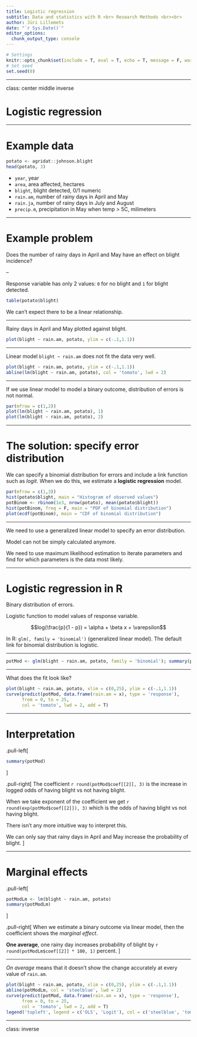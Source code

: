 ```yaml
---
title: Logistic regression
subtitle: Data and statistics with R <br> Research Methods <br><br>
author: Jüri Lillemets
date: "`r Sys.Date()`"
editor_options: 
  chunk_output_type: console
---
```

  
```r
# Settings
knitr::opts_chunk$set(include = T, eval = T, echo = T, message = F, warning = T, error = T)
# Set seed
set.seed(0)
```

---

class: center middle inverse

# Logistic regression

---

# Example data

```r
potato <- agridat::johnson.blight
head(potato, 3)
```

- `year`, year
- `area`, area affected, hectares
- `blight`, blight detected, 0/1 numeric
- `rain.am`, number of rainy days in April and May
- `rain.ja`, number of rainy days in July and August
- `precip.m`, precipitation in May when temp > 5C, milimeters

---

# Example problem

Does the number of rainy days in April and May have an effect on blight incidence?

--

Response variable has only 2 values: `0` for no blight and `1` for blight detected.

```r
table(potato$blight)
```

We can't expect there to be a linear relationship.

---

Rainy days in April and May plotted against blight.

```r
plot(blight ~ rain.am, potato, ylim = c(-.1,1.1))
```

---

Linear model `blight ~ rain.am` does not fit the data very well.

```r
plot(blight ~ rain.am, potato, ylim = c(-.1,1.1))
abline(lm(blight ~ rain.am, potato), col = 'tomato', lwd = 2)
```

---

If we use linear model to model a binary outcome, distribution of errors is not normal.

```r
par(mfrow = c(1,2))
plot(lm(blight ~ rain.am, potato), 1)
plot(lm(blight ~ rain.am, potato), 2)
```

---

# The solution: specify error distribution

We can specify a binomial distribution for errors and include a link function such as *logit*. When we do this, we estimate a **logistic regression** model.

```r
par(mfrow = c(1,3))
hist(potato$blight, main = "Histogram of observed values")
potBinom <- rbinom(1e3, nrow(potato), mean(potato$blight))
hist(potBinom, freq = F, main = "PDF of binomial distribution")
plot(ecdf(potBinom), main = "CDF of binomial distribution")
```

---

We need to use a generalized linear model to specify an error distribution.

Model can not be simply calculated anymore. 

We need to use maximum likelihood estimation to iterate parameters and find for which parameters is the data most likely.

---

# Logistic regression in R

Binary distribution of errors.

Logistic function to model values of response variable.

$$log(\frac{p}{1 - p}) = \alpha + \beta x + \varepsilon$$

In R: `glm(, family = 'binomial')` (generalized linear model). The default link for binomial distribution is logistic.

---

```r
potMod <- glm(blight ~ rain.am, potato, family = 'binomial'); summary(potMod)
```

---

What does the fit look like?

```r
plot(blight ~ rain.am, potato, xlim = c(0,25), ylim = c(-.1,1.1))
curve(predict(potMod, data.frame(rain.am = x), type = 'response'), 
      from = 0, to = 25, 
      col = 'tomato', lwd = 2, add = T)
```

---

# Interpretation

.pull-left[
```r
summary(potMod)
```
]

.pull-right[
The coefficient `r round(potMod$coef[[2]], 3)` is the increase in logged odds of having blight vs not having blight.

When we take exponent of the coefficient we get `r round(exp(potMod$coef[[2]]), 3)` which is the odds of having blight vs not having blight.

There isn't any more intuitive way to interpret this.

We can only say that rainy days in April and May increase the probability of blight.
]

---

# Marginal effects

.pull-left[
```r
potModLm <- lm(blight ~ rain.am, potato)
summary(potModLm)
```
]

.pull-right[
When we estimate a binary outcome via linear model, then the coefficient shows the *marginal effect*.

**One average**, one rainy day increases probability of blight by `r round(potModLm$coef[[2]] * 100, 1)` percent.
]

---

*On average* means that it doesn't show the change accurately at every value of `rain.am`.

```r
plot(blight ~ rain.am, potato, xlim = c(0,25), ylim = c(-.1,1.1))
abline(potModLm, col = 'steelblue', lwd = 2)
curve(predict(potMod, data.frame(rain.am = x), type = 'response'), 
      from = 0, to = 25, 
      col = 'tomato', lwd = 2, add = T)
legend('topleft', legend = c('OLS', 'Logit'), col = c('steelblue', 'tomato'), lty = 'solid')
```

---

class: inverse